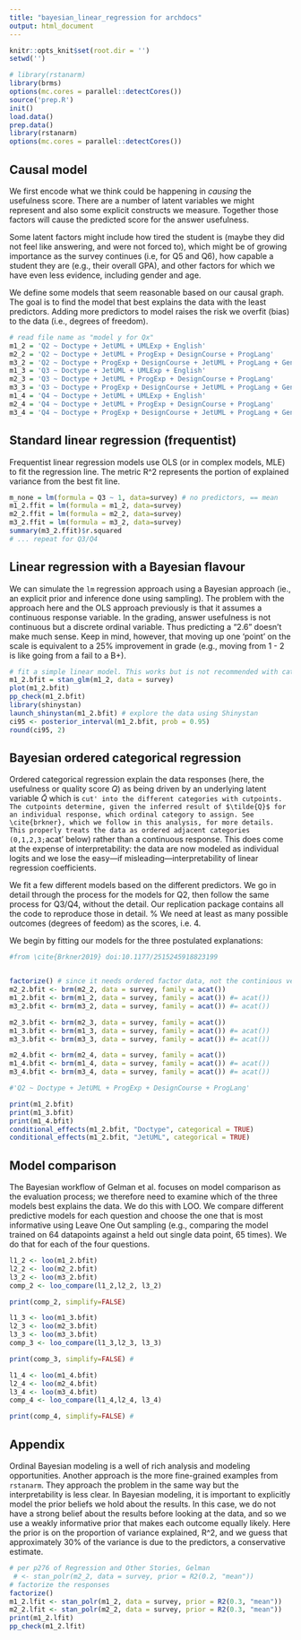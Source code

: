 ```yaml
---
title: "bayesian_linear_regression for archdocs"
output: html_document
---
```


``` r
knitr::opts_knit$set(root.dir = '')
setwd('')

# library(rstanarm)
library(brms)
options(mc.cores = parallel::detectCores())
source('prep.R')
init()
load.data()
prep.data()
library(rstanarm)
options(mc.cores = parallel::detectCores())
```

## Causal model
We first encode what we think could be happening in *causing* the usefulness score. There are a number of latent variables we might represent and also some explicit constructs we measure. Together those factors will cause the predicted score for the answer usefulness. 

Some latent factors might include how tired the student is (maybe they did not feel like answering, and were not forced to), which might be of growing importance as the survey continues (i.e, for Q5 and Q6), how capable a student they are (e.g., their overall GPA), and other factors for which we have even less evidence, including gender and age. 

We define some models that seem reasonable based on our causal graph. The goal is to find the model that best explains the data with the least predictors. Adding more predictors to model raises the risk we overfit (bias) to the data (i.e., degrees of freedom).

``` r
# read file name as "model y for Qx"
m1_2 = 'Q2 ~ Doctype + JetUML + UMLExp + English'
m2_2 = 'Q2 ~ Doctype + JetUML + ProgExp + DesignCourse + ProgLang'
m3_2 = 'Q2 ~ Doctype + ProgExp + DesignCourse + JetUML + ProgLang + GenExp + UMLExp + English'
m1_3 = 'Q3 ~ Doctype + JetUML + UMLExp + English'
m2_3 = 'Q3 ~ Doctype + JetUML + ProgExp + DesignCourse + ProgLang'
m3_3 = 'Q3 ~ Doctype + ProgExp + DesignCourse + JetUML + ProgLang + GenExp + UMLExp + English'
m1_4 = 'Q4 ~ Doctype + JetUML + UMLExp + English'
m2_4 = 'Q4 ~ Doctype + JetUML + ProgExp + DesignCourse + ProgLang'
m3_4 = 'Q4 ~ Doctype + ProgExp + DesignCourse + JetUML + ProgLang + GenExp + UMLExp + English'
```

## Standard linear regression (frequentist)
Frequentist linear regression models use OLS (or in complex models, MLE) to fit the regression line. The metric R^2 represents the portion of explained variance from the best fit line.

``` r
m_none = lm(formula = Q3 ~ 1, data=survey) # no predictors, == mean
m1_2.ffit = lm(formula = m1_2, data=survey)
m2_2.ffit = lm(formula = m2_2, data=survey)
m3_2.ffit = lm(formula = m3_2, data=survey)
summary(m3_2.ffit)$r.squared
# ... repeat for Q3/Q4
```

## Linear regression with a Bayesian flavour
We can simulate the `lm` regression approach using a Bayesian approach (ie., an explicit prior and inference done using sampling). The problem with the approach here and the OLS approach previously is that it assumes a continuous response variable. In the grading, answer usefulness is not continuous but a discrete ordinal variable. Thus predicting a "2.6" doesn't make much sense. Keep in mind, however, that moving up one 'point' on the scale is equivalent to a 25% improvement in grade (e.g., moving from 1 - 2 is like going from a fail to a B+).

```r
# fit a simple linear model. This works but is not recommended with categorical outcomes.
m1_2.bfit = stan_glm(m1_2, data = survey)
plot(m1_2.bfit)
pp_check(m1_2.bfit)
library(shinystan)
launch_shinystan(m1_2.bfit) # explore the data using Shinystan
ci95 <- posterior_interval(m1_2.bfit, prob = 0.95)
round(ci95, 2)
``` 

## Bayesian ordered categorical regression
Ordered categorical regression explain the data responses (here, the usefulness or quality score $Q$) as being driven by an underlying latent variable $\tilde{Q}$ which is `cut' into the different categories with cutpoints. The cutpoints determine, given the inferred result of $\tilde{Q}$ for an individual response, which ordinal category to assign. See \cite{brkner}, which we follow in this analysis, for more details. 
This properly treats the data as ordered adjacent categories (0,1,2,3; `acat' below) rather than a continuous response.
This does come at the expense of interpretability: the data are now modeled as individual logits and we lose the easy---if misleading---interpretability of linear regression coefficients.

We fit a few different models based on the different predictors. We go in detail through the process for the models for Q2, then follow the same process for Q3/Q4, without the detail. Our replication package contains all the code to reproduce those in detail.
% We need at least as many possible outcomes (degrees of feedom) as the scores, i.e. 4. 

We begin by fitting our models for the three postulated explanations:
``` r
#from \cite{Brkner2019} doi:10.1177/2515245918823199


factorize() # since it needs ordered factor data, not the continious versions assumed prev.
m2_2.bfit <- brm(m2_2, data = survey, family = acat())
m1_2.bfit <- brm(m1_2, data = survey, family = acat()) #= acat())
m3_2.bfit <- brm(m3_2, data = survey, family = acat()) #= acat())

m2_3.bfit <- brm(m2_3, data = survey, family = acat())
m1_3.bfit <- brm(m1_3, data = survey, family = acat()) #= acat())
m3_3.bfit <- brm(m3_3, data = survey, family = acat()) #= acat())

m2_4.bfit <- brm(m2_4, data = survey, family = acat())
m1_4.bfit <- brm(m1_4, data = survey, family = acat()) #= acat())
m3_4.bfit <- brm(m3_4, data = survey, family = acat()) #= acat())

#'Q2 ~ Doctype + JetUML + ProgExp + DesignCourse + ProgLang'
```

``` r
print(m1_2.bfit)
print(m1_3.bfit)
print(m1_4.bfit)
conditional_effects(m1_2.bfit, "Doctype", categorical = TRUE)
conditional_effects(m1_2.bfit, "JetUML", categorical = TRUE)
```


## Model comparison
The Bayesian workflow of Gelman et al. focuses on model comparison as the evaluation process; we therefore need to examine which of the three models best explains the data. We do this with LOO. We compare different predictive models for each question and choose the one that is most informative using Leave One Out sampling (e.g., comparing the model trained on 64 datapoints against a held out single data point, 65 times). We do that for each of the four questions.

``` r
l1_2 <- loo(m1_2.bfit)
l2_2 <- loo(m2_2.bfit)
l3_2 <- loo(m3_2.bfit)
comp_2 <- loo_compare(l1_2,l2_2, l3_2)

print(comp_2, simplify=FALSE)

l1_3 <- loo(m1_3.bfit)
l2_3 <- loo(m2_3.bfit)
l3_3 <- loo(m3_3.bfit)
comp_3 <- loo_compare(l1_3,l2_3, l3_3)

print(comp_3, simplify=FALSE) #

l1_4 <- loo(m1_4.bfit)
l2_4 <- loo(m2_4.bfit)
l3_4 <- loo(m3_4.bfit)
comp_4 <- loo_compare(l1_4,l2_4, l3_4)

print(comp_4, simplify=FALSE) #
```

## Appendix
Ordinal Bayesian modeling is a well of rich analysis and modeling opportunities. Another approach is the more fine-grained examples from `rstanarm`. They approach the problem in the same way but the interpretability is less clear. In Bayesian modeling, it is important to explicitly model the prior beliefs we hold about the results. In this case, we do not have a strong belief about the results before looking at the data, and so we use a weakly informative prior that makes each outcome equally likely. Here the prior is on the proportion of variance explained, R^2, and we guess that approximately 30% of the variance is due to the predictors, a conservative estimate. 

``` r
# per p276 of Regression and Other Stories, Gelman
 # <- stan_polr(m2_2, data = survey, prior = R2(0.2, "mean"))
# factorize the responses
factorize()
m1_2.lfit <- stan_polr(m1_2, data = survey, prior = R2(0.3, "mean"))
m2_2.lfit <- stan_polr(m2_2, data = survey, prior = R2(0.3, "mean"))
print(m1_2.lfit)
pp_check(m1_2.lfit)
```